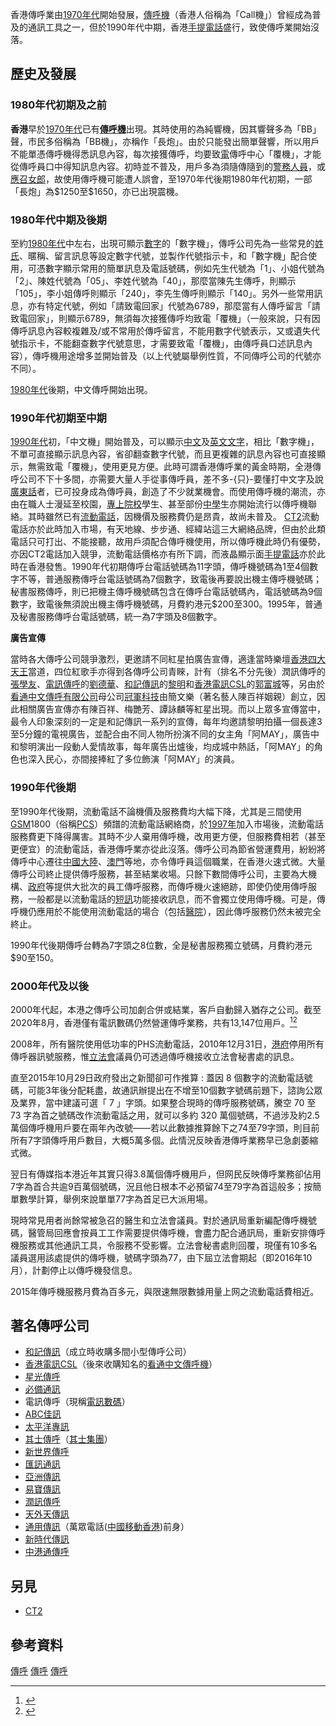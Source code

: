 {{inappropriate tone|time=2016-11-27T07:44:04+00:00}}
香港傳呼業由[[香港1970年代|1970年代]]開始發展，[[傳呼機|傳呼機]]（香港人俗稱為「Call機」）曾經成為普及的通訊工具之一，但於1990年代中期，香港[[手提電話|手提電話]]盛行，致使傳呼業開始沒落。

==歷史及發展==

===1980年代初期及之前===
'''香港'''早於[[香港1970年代|1970年代]]已有'''[[傳呼機|傳呼機]]'''出現。其時使用的為純響機，因其響聲多為「BB」聲，市民多俗稱為「BB機」，亦稱作「長炮」。由於只能發出簡單聲響，所以用戶不能單憑傳呼機得悉訊息內容，每次接獲傳呼，均要致[[電話|電]]傳呼中心「覆機」，才能從傳呼員口中得知訊息內容。初時並不普及，用戶多為須隨傳隨到的[[警務人員|警務人員]]，或[[應召女郎|應召女郎]]，故使用傳呼機可能遭人誤會，至1970年代後期1980年代初期，一部「長炮」為$1250至$1650，亦已出現震機。

===1980年代中期及後期===
至約[[香港1980年代|1980年代]]中左右，出現可顯示[[數字|數字]]的「數字機」，傳呼公司先為一些常見的[[姓氏|姓氏]]、暱稱、留言訊息等設定數字代號，並製作代號指示卡，和「數字機」配合使用，可憑數字顯示常用的簡單訊息及電話號碼，例如先生代號為「1」、小姐代號為「2」、陳姓代號為「05」、李姓代號為「40」，那麼當陳先生傳呼，則顯示「105」，李小姐傳呼則顯示「240」，李先生傳呼則顯示「140」。另外一些常用訊息，亦有特定代號，例如「請致電回家」代號為6789，那麼當有人傳呼留言「請致電回家」，則顯示6789，無須每次接獲傳呼均致電「覆機」（一般來說，只有因傳呼訊息內容較複雜及/或不常用於傳呼留言，不能用數字代號表示，又或遺失代號指示卡，不能翻查數字代號意思，才需要致電「覆機」，由傳呼員口述訊息內容），傳呼機用途增多並開始普及（以上代號屬舉例性質，不同傳呼公司的代號亦不同）。

[[香港1980年代|1980年代]]後期，中文傳呼開始出現。

===1990年代初期至中期===
[[香港1990年代|1990年代]]初，「中文機」開始普及，可以顯示[[漢語|中文]]及[[英文|英文]][[文字|文字]]，相比「數字機」，不單可直接顯示訊息內容，省卻翻查數字代號，而且更複雜的訊息內容也可直接顯示，無需致電「覆機」，使用更見方便。此時可謂香港傳呼業的黃金時期，全港傳呼公司不下十多間，亦需要大量人手從事傳呼員，差不多-{只}-要懂打中文字及說[[廣東話|廣東話]]者，已可投身成為傳呼員，創造了不少就業機會。而使用傳呼機的潮流，亦由在職人士漫延至校園，[[香港專上教育|專上院校]]學生、甚至部份[[香港中學教育|中學]]生亦開始流行以傳呼機聯絡。其時雖然已有[[流動電話|流動電話]]，因機價及服務費仍是昂貴，故尚未普及。 [[CT2|CT2]]流動電話亦於此時加入市場，有天地線、步步通、經緯站這三大網絡品牌，但由於此類電話只可打出、不能接聽，故用戶須配合傳呼機使用，所以傳呼機此時仍有優勢，亦因CT2電話加入競爭，流動電話價格亦有所下調，而液晶顯示面[[手提電話|手提電話]]亦於此時在香港發售。1990年代初期傳呼台電話號碼為11字頭，傳呼機號碼為1至4個數字不等，普通服務傳呼台電話號碼為7個數字，致電後再要說出機主傳呼機號碼；秘書服務傳呼，則已把機主傳呼機號碼包含在傳呼台電話號碼內，電話號碼為9個數字，致電後無須說出機主傳呼機號碼，月費約港元$200至300。1995年，普通及秘書服務傳呼台電話號碼，統一為7字頭及8個數字。

'''廣告宣傳'''

當時各大傳呼公司競爭激烈，更邀請不同紅星拍廣告宣傳，適逢當時樂壇[[香港四大天王|香港四大天王]]當道，四位紅歌手亦得到各傳呼公司青睞，計有（排名不分先後）潤訊傳呼的[[張學友|張學友]]、[[電訊數碼|電訊傳呼]]的[[劉德華|劉德華]]、[[和記環球電訊|和記傳訊]]的[[黎明|黎明]]和[[香港電訊|香港電訊]][[CSL|CSL]]的[[郭富城|郭富城]]等，另由於[[看通集團|看通中文傳呼有限公司]]母公司[[冠軍科技|冠軍科技]]由簡文樂（著名藝人陳百祥姻親）創立，因此相關廣告宣傳亦有陳百祥、梅艷芳、譚詠麟等紅星出現。而以上眾多宣傳當中，最令人印象深刻的一定是和記傳訊一系列的宣傳，每年均邀請黎明拍攝一個長達3至5分鐘的電視廣告，並配合由不同人物所扮演不同的女主角「阿MAY」，廣告中和黎明演出一段動人愛情故事，每年廣告出爐後，均成城中熱話，「阿MAY」的角色也深入民心，亦間接捧紅了多位飾演「阿MAY」的演員。

===1990年代後期===
至1990年代後期，流動電話不論機價及服務費均大幅下降，尤其是三間使用 [[GSM|GSM]]1800（俗稱[[PCS|PCS]]）頻譜的流動電話網絡商，於[[香港1997年|1997年]]加入市場後，流動電話服務費更下降得厲害。其時不少人棄用傳呼機，改用更方便，但服務費相若（甚至更便宜）的流動電話，香港傳呼業亦從此沒落。傳呼公司為節省營運費用，紛紛將傳呼中心遷往[[中國大陸|中國大陸]]、[[澳門|澳門]]等地，亦令傳呼員這個職業，在香港火速式微。大量傳呼公司終止提供傳呼服務，甚至結業收場。只餘下數間傳呼公司，主要為大機構、[[香港特別行政區政府|政府]]等提供大批次的員工傳呼服務，而傳呼機火速絕跡，即使仍使用傳呼服務，一般都是以流動電話的[[短訊|短訊]]功能接收訊息，而不會獨立使用傳呼機。可是，傳呼機仍應用於不能使用流動電話的場合（包括[[醫院|醫院]]），因此傳呼服務仍然未被完全終止。

1990年代後期傳呼台轉為7字頭之8位數，全是秘書服務獨立號碼，月費約港元$90至150。

=== 2000年代及以後 ===
2000年代起，本港之傳呼公司加劇合併或結業，客戶自動歸入猶存之公司。截至2020年8月，香港僅有電訊數碼仍然營運傳呼業務，共有13,147位用戶。<ref>{{Cite web |url=http://www.coms-auth.hk/tc/licensing/telecommunications/prs/paging/index.html |title=香港公共無線電傳呼服務營辦商 |accessdate=2021-01-06 |archive-date=2021-01-06 |archive-url=https://web.archive.org/web/20210106065313/https://www.coms-auth.hk/tc/licensing/telecommunications/prs/paging/index.html |dead-url=no }}</ref><ref>{{Cite web |url=http://www.ofca.gov.hk/filemanager/ofca/tc/content_108/wireless_c.pdf |title=香港無線通訊服務的主要統計數字 |accessdate=2021-01-06 |archive-date=2021-01-06 |archive-url=https://web.archive.org/web/20210106065442/https://www.ofca.gov.hk/filemanager/ofca/tc/content_108/wireless_c.pdf |dead-url=no }}</ref>

2008年，所有醫院使用低功率的PHS流動電話，2010年12月31日，[[香港特別行政區政府|港府]]停用所有傳呼器訊號服務，惟[[香港立法會|立法會]]議員仍可透過傳呼機接收立法會秘書處的訊息。

直至2015年10月29日政府發出之新聞卻可作推算 : 蓋因 8 個數字的流動電話號碼，可能3年後分配耗盡，故通訊辦提出在不增至10個數字號碼前題下，諮詢公眾及業界，當中建議可選「 7 」字頭。如果整合現時的傳呼服務號碼，騰空 70 至 73 字為首之號碼改作流動電話之用，就可以多約 320 萬個號碼，不過涉及約2.5萬個傳呼機用戶要在兩年內改號——若以此數據推算餘下之74至79字頭，則目前所有7字頭傳呼用戶數目，大概5萬多個。此情況反映香港傳呼業務早已急劇萎縮式微。

翌日有傳媒指本港近年其實只得3.8萬個傳呼機用戶，但网民反映傳呼業務卻佔用7字為首合共逾9百萬個號碼，況且他日根本不必預留74至79字為首這般多；按簡單數學計算，舉例來說單單77字為首足已大派用場。

現時常見用者尚餘常被急召的醫生和立法會議員。對於通訊局重新編配傳呼機號碼，醫管局回應會按員工工作需要提供傳呼機，會盡力配合通訊局，重新安排傳呼機服務或其他通訊工具，令服務不受影響。立法會秘書處則回覆，現僅有10多名議員選用該處提供的傳呼機，號碼字頭為77，由下屆立法會期起（即2016年10月），計劃停止以傳呼機發信息。

2015年傳呼機服務月費為百多元，與限速無限數據用量上网之流動電話費相近。

==著名傳呼公司==
*[[和記傳訊|和記傳訊]]（成立時收購多間小型傳呼公司）
*[[香港電訊CSL|香港電訊CSL]]（後來收購知名的[[看通中文傳呼機|看通中文傳呼機]]）
*[[星光傳呼|星光傳呼]]
*[[必備通訊|必備通訊]]
*電訊傳呼（現稱[[電訊數碼|電訊數碼]]）
*[[ABC佳訊|ABC佳訊]]
*[[太平洋專訊|太平洋專訊]]
*[[其士傳呼|其士傳呼]]（[[其士集團|其士集團]]）
*[[新世界傳呼|新世界傳呼]]
*[[匯訊通訊|匯訊通訊]]
*[[亞洲傳訊|亞洲傳訊]]
*[[易寶傳訊|易寶傳訊]]
*[[潤訊傳呼|潤訊傳呼]]
*[[天外天傳訊|天外天傳訊]]
*[[通用傳訊|通用傳訊]]（萬眾電話([[中國移動香港|中國移動香港]])前身）
*[[新時代傳訊|新時代傳訊]]
*[[中港通傳呼|中港通傳呼]]

==另見==
*[[CT2|CT2]]

==參考資料==
{{reflist}}

[[Category:香港通訊|傳呼]]
[[Category:香港服務業|傳呼]]
[[Category:香港工業|傳呼]]